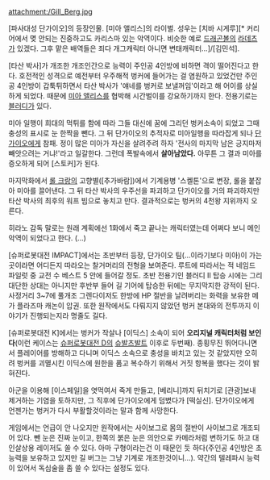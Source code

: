 attachment:/Gill_Berg.jpg

[파사대성 단가이오]의 등장인물. [미아 앨리스]의 라이벌. 성우는 [치바 시게루][* 커리어에서 몆 안되는 진중하고도 카리스마 있는 악역이다. 비슷한 예로 [[드래곤볼]]의 [[라데츠]]가 있겠다. 그후 맡은 배역들은 죄다 개그캐릭터 아니면 변태캐릭터...]/[김민석].

[타산 박사]가 개조한 개조인간으로 능력이 주인공 4인방에 비하면 격이 떨어진다고 한다. 호전적인 성격으로 예전부터 우주해적 벙커에 들어가는 걸 염원하고 있었건만 주인공 4인방이 갑툭튀하면서 타산 박사가 '얘네를 벙커로 보낼꺼임'이라고 해 어이를 상실하게 되었다. 때문에 [[미아 앨리스]]를 협박해 시간벌이를 강요하기까지 한다. 전용기로는 [[블러디]]가 있다. 

미아 일행이 희대의 먹튀를 함에 따라 그들 대신에 꿈에 그리던 벙커소속이 되었고 그때 충성의 표시로 눈 한짝을 뺀다. 그 뒤 단가이오의 추적자로 미아일행을 따라잡게 되나 [[단가이오]]에게 참패. 정이 많은 미아가 자신을 살려주려 하자 '전사의 마지막 남은 긍지마저 빼앗으려는 거냐!'라고 일갈한다. 그런데 폭발속에서 '''살아남았다.''' 아무튼 그 결과 미아를 증오하게 되어 [스토커]가 된다.

마지막화에서 [[롤 크랑]]의 고향별([추가바람])에서 기계용병 '스켈톤'으로 변장, 롤을 붙잡아 미아를 끌어낸다. 그 뒤 타산 박사의 우주선을 파괴하고 단가이오를 거의 파괴하지만 타산 박사의 최후의 워프 빔으로 놓치고 만다. 결과적으로는 벙커의 4천왕 지위까지 오른다.

히라노 감독 말로는 원래 계획에선 1화에서 죽고 끝나는 캐릭터였는데 어쩌다 보니 메인 악역이 되었다고 한다. (...)

[슈퍼로봇대전 IMPACT]에서는 초반부터 등장, 단가이오 팀(...이라기보다 미아)이 가는 곳이라면 어디든지 따라오는 찰거머리의 전형을 보여준다. 루트에 따라서는 적 네임드 파일럿 중 교전 수 베스트 5 안에 들어갈 정도. 초반 전용기인 블러디 II 탑승 시에는 그리 대단한 상대는 아니지만 후반부 들어 길 기어에 탑승한 뒤에는 무지막지한 강적이 된다. 사정거리 3~7에 풀개조 그렌다이저도 한방에 HP 절반을 날려버리는 화력을 보유한 메가 플라즈마 캐논이 압권. 또한 원작에서도 다뤄지지 않았던 벙커 본대와의 전투까지 이야기가 진행되는지라 명줄도 길다.

[슈퍼로봇대전 K]에서는 벙커가 작살나 [이딕스] 소속이 되어 '''오리지널 캐릭터처럼 보인다'''(이런 케이스는 [[슈퍼로봇대전 D]]의 [[슈발츠발트]] 이후로 두번째). 종횡무진 뛰어다니면서 플레이어를 방해하고 다니며 이딕스 소속으로 충성을 바치고 있는 것 같았지만 오히려 벙커를 괴멸시킨 이딕스에 원한을 품고 복수하기 위해서 거짓 항복을 했다는 것이 밝혀진다.

아군을 이용해 [이스페일]을 엿먹여서 죽게 만들고, [베리니]까지 뒤치기로 [관광]보내 제거하는 기염을 토하지만, 그 직후에 단가이오에게 덤볐다가 [떡실신]. 단가이오에게 언젠가는 벙커가 다시 부활할것이라는 말과 함께 사망한다.

게임에서는 언급이 안 나오지만 원작에서는 사이보그로 몸의 절반이 사이보그로 개조되어 있다. 뺀 눈은 진짜 눈이고, 한쪽의 붉은 눈은 의안으로 카메라처럼 변하기도 하고 대인살상용 레이저도 쏠 수 있다. 아마 구형이라는건 이 때문인 듯 하다(주인공 4인방은 초능력을 보유하고 있지만 길 버그는 그냥 기계로 개조한것이니...). 약간의 텔레파시 능력이 있어서 독심술을 좀 쓸 수 있다는 설정도 있다.

